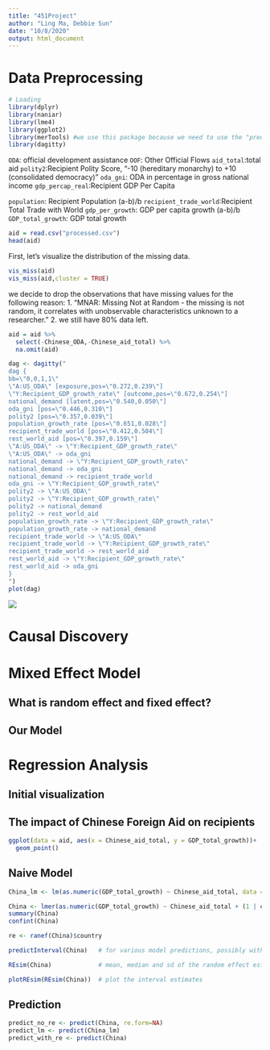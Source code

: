 ```yaml
---
title: "451Project"
author: "Ling Ma, Debbie Sun"
date: "10/8/2020"
output: html_document
---
```

# Data Preprocessing
```r
# Loading
library(dplyr)
library(naniar)
library(lme4)
library(ggplot2)
library(merTools) #we use this package because we need to use the "predictInterval" function
library(dagitty)
```

`ODA`: official development assistance
`OOF`: Other Official Flows
`aid_total`:total aid
`polity2`:Recipient Polity Score,  "-10 (hereditary monarchy) to +10 (consolidated democracy)"
`oda_gni`: ODA in percentage in gross national income
`gdp_percap_real`:Recipient GDP Per Capita

`population`: Recipient Population (a-b)/b
`recipient_trade_world`:Recipient Total Trade with World
`gdp_per_growth`: GDP per capita growth (a-b)/b
`GDP_total_growth`: GDP total growth

```r
aid = read.csv("processed.csv")
head(aid)
```
First, let's visualize the distribution of the missing data.
```r
vis_miss(aid)
vis_miss(aid,cluster = TRUE)
```
we decide to drop the observations that have missing values for the following reason:
1. "MNAR: Missing Not at Random - the missing is not random, it correlates with unobservable characteristics unknown to a researcher."
2. we still have 80% data left.
```r
aid = aid %>%
  select(-Chinese_ODA,-Chinese_aid_total) %>%
  na.omit(aid)
```

```r
dag <- dagitty("
dag {
bb=\"0,0,1,1\"
\"A:US_ODA\" [exposure,pos=\"0.272,0.239\"]
\"Y:Recipient_GDP_growth_rate\" [outcome,pos=\"0.672,0.254\"]
national_demand [latent,pos=\"0.540,0.050\"]
oda_gni [pos=\"0.446,0.310\"]
polity2 [pos=\"0.357,0.039\"]
population_growth_rate [pos=\"0.651,0.028\"]
recipient_trade_world [pos=\"0.412,0.504\"]
rest_world_aid [pos=\"0.397,0.159\"]
\"A:US_ODA\" -> \"Y:Recipient_GDP_growth_rate\"
\"A:US_ODA\" -> oda_gni
national_demand -> \"Y:Recipient_GDP_growth_rate\"
national_demand -> oda_gni
national_demand -> recipient_trade_world
oda_gni -> \"Y:Recipient_GDP_growth_rate\"
polity2 -> \"A:US_ODA\"
polity2 -> \"Y:Recipient_GDP_growth_rate\"
polity2 -> national_demand
polity2 -> rest_world_aid
population_growth_rate -> \"Y:Recipient_GDP_growth_rate\"
population_growth_rate -> national_demand
recipient_trade_world -> \"A:US_ODA\"
recipient_trade_world -> \"Y:Recipient_GDP_growth_rate\"
recipient_trade_world -> rest_world_aid
rest_world_aid -> \"Y:Recipient_GDP_growth_rate\"
rest_world_aid -> oda_gni
}
")
plot(dag)
```
![](causal_graph.png)

# Causal Discovery























# Mixed Effect Model

## What is random effect and fixed effect?

## Our Model


# Regression Analysis
## Initial visualization 

## The impact of Chinese Foreign Aid on recipients
```r
ggplot(data = aid, aes(x = Chinese_aid_total, y = GDP_total_growth))+
  geom_point()
```
## Naive Model
```r
China_lm <- lm(as.numeric(GDP_total_growth) ~ Chinese_aid_total, data = aid)
```

```r
China <- lmer(as.numeric(GDP_total_growth) ~ Chinese_aid_total + (1 | country), data = aid)
summary(China)
confint(China)
```
```r
re <- ranef(China)$country

```


```r
predictInterval(China)   # for various model predictions, possibly with new data

REsim(China)             # mean, median and sd of the random effect estimates

plotREsim(REsim(China))  # plot the interval estimates
```

## Prediction
```r
predict_no_re <- predict(China, re.form=NA)
predict_lm <- predict(China_lm)
predict_with_re <- predict(China)
```


















